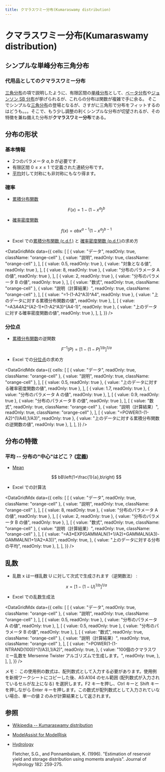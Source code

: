 ```yaml
---
title: クマラスワミー分布(Kumaraswamy distribution)
---
```



# クマラスワミー分布(Kumaraswamy distribution)

## シンプルな単峰分布三角分布

### 代用品としてのクマラスワミー分布

[三角分布](triangular-distribution.mdx)の項で説明したように、有限区間の[単峰分布](/docs/glossary#unimodal)として、[ベータ分布](beta-distribution.mdx)や[ジョンソン SB 分布](johnson-sb-distribution.mdx)が挙げられるが、これらの分布は関数が複雑で手に余る。 そこでシンプルな[三角分布](triangular-distribution.mdx)の登場となるが、さすがに三角形で分布をフィットするのはどうも。。。そこで、もう少し調整の利くシンプルな分布が切望されるが、その特徴を兼ね備えた分布が**クマラスワミー分布**である。

## 分布の形状

### 基本情報

- 2つのパラメータ $a, b$ が必要です.
- 有限区間 $0\leq x \leq 1$ で定義された連続分布です。
- [平均](/docs/glossary#central-moment)対して対称にも非対称にもなり得ます。

### 確率

- [累積分布関数](/docs/glossary#cumulative-distribution-function)

  $$
  F(x)=1-\left(1-x^a\right)^b
  $$

- [確率密度関数](/docs/glossary#probability-density-function)

  $$
  f(x)=abx^{a-1}\left(1-x^a\right)^{b-1}
  $$

- Excel での[累積分布関数 (c.d.f.)](/docs/glossary#cumulative-distribution-function) と [確率密度関数 (p.d.f.)](/docs/glossary#probability-density-function)の求め方

<DataGridMdx
  data={{
    cells: [
      [
        { value: "データ", readOnly: true, className: "orange-cell" },
        { value: "説明", readOnly: true, className: "orange-cell" },
      ],
      [
        { value: 0.5, readOnly: true },
        { value: "対象となる値", readOnly: true },
      ],
      [
        { value: 8, readOnly: true },
        { value: "分布のパラメータ A の値", readOnly: true },
      ],
      [
        { value: 2, readOnly: true },
        { value: "分布のパラメータ B の値", readOnly: true },
      ],
      [
        { value: "数式", readOnly: true, className: "orange-cell" },
        { value: "説明（計算結果）", readOnly: true, className: "orange-cell" },
      ],
      [
        { value: "=1-(1-A2^A3)^A4", readOnly: true },
        { value: "上のデータに対する累積分布関数の値", readOnly: true },
      ],
      [
        { value: "=A3*A4*A2^(A2-1)*(1-A2^A3)^(A4-1)", readOnly: true },
        { value: "上のデータに対する確率密度関数の値", readOnly: true },
      ],
    ],
  }}
/>

### 分位点

- [累積分布関数](/docs/glossary#cumulative-distribution-function)の逆関数

  $$
  F^{-1}(P)=\left[1-(1-P)^{1/b}\right]^{1/a}
  $$

- Excel での[分位点](/docs/glossary#quantile)の求め方

<DataGridMdx
  data={{
    cells: [
      [
        { value: "データ", readOnly: true, className: "orange-cell" },
        { value: "説明", readOnly: true, className: "orange-cell" },
      ],
      [
        { value: 0.5, readOnly: true },
        { value: "上のデータに対する確率密度関数の値", readOnly: true },
      ],
      [
        { value: 1.7, readOnly: true },
        { value: "分布のパラメータ A の値", readOnly: true },
      ],
      [
        { value: 0.9, readOnly: true },
        { value: "分布のパラメータ B の値", readOnly: true },
      ],
      [
        { value: "数式", readOnly: true, className: "orange-cell" },
        { value: "説明（計算結果）", readOnly: true, className: "orange-cell" },
      ],
      [
        { value: "=POWER(1-(1-A2)^(1/A4),1/A3)", readOnly: true },
        { value: "上のデータに対する累積分布関数の逆関数の値", readOnly: true },
      ],
    ],
  }}
/>

## 分布の特徴

### 平均 -- 分布の"中心"はどこ？ ([定義](/docs/glossary#central-moment))

- [Mean](/docs/glossary#central-moment)

  $$
  bB\left(1+\frac{1}{a},b\right)
  $$

- Excel での計算法

<DataGridMdx
  data={{
    cells: [
      [
        { value: "データ", readOnly: true, className: "orange-cell" },
        { value: "説明", readOnly: true, className: "orange-cell" },
      ],
      [
        { value: 8, readOnly: true },
        { value: "分布のパラメータ A の値", readOnly: true },
      ],
      [
        { value: 2, readOnly: true },
        { value: "分布のパラメータ B の値", readOnly: true },
      ],
      [
        { value: "数式", readOnly: true, className: "orange-cell" },
        { value: "説明（計算結果）", readOnly: true, className: "orange-cell" },
      ],
      [
        {
          value: "=A3*EXP(GAMMALN(1+1/A2)+GAMMALN(A3)-GAMMALN(1+1/A2+A3))",
          readOnly: true,
        },
        { value: "上のデータに対する分布の平均", readOnly: true },
      ],
    ],
  }}
/>

## 乱数

- 乱数 x は一様乱数 U に対して次式で生成されます（逆関数法） :

  $$
  x=\left[1-\left(1-U\right)^{1/b}\right]^{1/a}
  $$

- Excel での乱数生成法

<DataGridMdx
  data={{
    cells: [
      [
        { value: "データ", readOnly: true, className: "orange-cell" },
        { value: "説明", readOnly: true, className: "orange-cell" },
      ],
      [
        { value: 0.5, readOnly: true },
        { value: "分布のパラメータ A の値", readOnly: true },
      ],
      [
        { value: 0.5, readOnly: true },
        { value: "分布のパラメータ B の値", readOnly: true },
      ],
      [
        { value: "数式", readOnly: true, className: "orange-cell" },
        { value: "説明（計算結果）", readOnly: true, className: "orange-cell" },
      ],
      [
        {
          value: "=POWER(1-(1-NTRAND(100))^(1/A3),1/A2)",
          readOnly: true,
        },
        {
          value:
            "100個のクマラスワミー乱数を Mersenne Twister アルゴリズムで生成します。",
          readOnly: true,
        },
      ],
    ],
  }}
/>

メモ： この使用例の数式は、配列数式として入力する必要があります。使用例を新規ワークシートにコピーした後、A5:A104 のセル範囲 (配列数式が入力されているセルが左上になる) を選択します。F2 キーを押し、Ctrl キーと Shift キーを押しながら Enter キーを押します。この数式が配列数式として入力されていない場合、単一の値 2 のみが計算結果として返されます。

## 参照

- [Wikipedia -- Kumaraswamy distribution](http://en.wikipedia.org/wiki/Kumaraswamy_distribution)
- [ModelAssist for ModelRisk](http://www.vosesoftware.com/ModelRiskHelp/index.htm#Distributions/Continuous_distributions/Kumaraswamy_distribution.htm)
- [Hydrology](http://en.wikipedia.org/wiki/Hydrology)

  Fletcher, S.G., and Ponnambalam, K. (1996). "Estimation of reservoir yield and storage distribution using moments analysis". Journal of Hydrology 182: 259-275.
